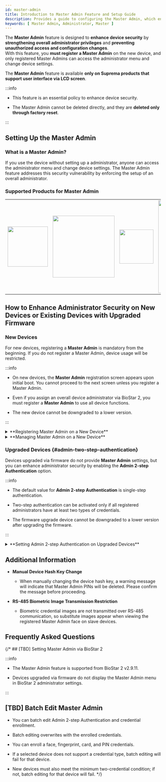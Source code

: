 ```yaml
---
id: master-admin
title: Introduction to Master Admin Feature and Setup Guide
description: Provides a guide to configuring the Master Admin, which enhances device security by strengthening administrator permissions.
keywords: [ Master Admin, Administrator, Master ]
---
```


The **Master Admin** feature is designed to **enhance device security** by **strengthening overall administrator privileges** and **preventing unauthorized access and configuration changes**.<br/>With this feature, you **must register a Master Admin** on the new device, and only registered Master Admins can access the administrator menu and change device settings.

The **Master Admin** feature is available **only on Suprema products that support user interface via LCD screen**.

:::info

* This feature is an essential policy to enhance device security.

* The Master Admin cannot be deleted directly, and they are **deleted only through factory reset**.

:::

## Setting Up the Master Admin

### What is a Master Admin?

If you use the device without setting up a administrator, anyone can access the administrator menu and change device settings. The Master Admin feature addresses this security vulnerability by enforcing the setup of an overall administrator.

### Supported Products for Master Admin

<Table className='component'>
<Tbody>
<Row className='center white'>

<Td><Image src='/img/how-to/BioStation 3-Front.png' className='none' alone width='130px'/></Td>

<Td><Image src='/img/how-to/BioStation 2a-front.png' className='none' alone width='200px' /></Td>

<Td><Image src='/img/how-to/BioLite N2-Front.png' className='none' alone width='110px' /></Td>

<Td><Image src='/img/how-to/X-Station 2-Front.png' className='none' alone width='300px' /></Td>

</Row>
<Row className='center'>

<Td>**BioStation 3**<br/>Firmware v1.4.0 or later</Td>

<Td>**BioStation 2a**<br/>Firmware v1.2.0 or later</Td>

<Td>**BioLite N2**<br/>Firmware v1.7.0 or later</Td>

<Td>**X-Station 2**<br/>Firmware v1.4.0 or later</Td>

</Row>
</Tbody>
</Table>

## How to Enhance Administrator Security on New Devices or Existing Devices with Upgraded Firmware

### New Devices

For new devices, registering a **Master Admin** is mandatory from the beginning. If you do not register a Master Admin, device usage will be restricted.

:::info

* On new devices, the **Master Admin** registration screen appears upon initial boot. You cannot proceed to the next screen unless you register a Master Admin.

* Even if you assign an overall device administrator via BioStar 2, you must register a **Master Admin** to use all device functions.

* The new device cannot be downgraded to a lower version.

:::

<details>
<summary>**Registering Master Admin on a New Device**</summary>

#### Registering Master Admin on a New Device

1. When you boot a new device for the first time, the **Master Admin** registration screen appears.

    <Image src='/img/how-to/setting-master-admin-1.png' caption width='300px' />

1. To register a **Master Admin**, you must enroll at least two types of credentials. Select and enroll your preferred two credential types.

    <Image src='/img/how-to/setting-master-admin-2.png' caption width='300px' />

    Credentials that can be enrolled for **Master Admin** are as follows:

    <Table>
      <Tbody>
      <Row>
        <Th>Credential Type</Th>
        <Th>Max Quantity</Th>
        <Th>Details</Th>
      </Row>
      <Row>
        <Td>Card</Td>
        <Td>Up to 4</Td>
        <Td>Supports CSN and Wiegand type only<br/>No duplicate enrollment within the same type</Td>
      </Row>
      <Row>
        <Td>Face</Td>
        <Td>Up to 2</Td>
        <Td>Available only on devices with the same algorithm</Td>
      </Row>
      <Row>
        <Td>Fingerprint</Td>
        <Td>Up to 2</Td>
        <Td>-</Td>
      </Row>
      <Row>
        <Td>PIN</Td>
        <Td>1</Td>
        <Td>Minimum 8 digits</Td>
      </Row>
      </Tbody>
    </Table>

    :::note

    **Enrollment Conditions**

    * At least two different types of credentials must be enrolled.

    * The same conditions apply to both new and firmware upgraded devices.

    * All credentials supported by the device can be used for authentication.

    :::

1. After enrolling at least two types of credentials, press the **Complete** button to finish **Master Admin** registration.

    <Image src='/img/how-to/setting-master-admin-3.png' caption width='300px' />

{/* :::warning

**Warning Message When Master Admin Is Not Registered**

If neither a Master Admin nor an equivalent setting is configured, a warning popup message will appear when saving settings.

<Image src='/img/how-to/no-register-master-admin.png' alone caption />

::: */}

</details>

<details>
<summary>**Managing Master Admin on a New Device**</summary>

#### Managing Master Admin on a New Device

On new devices, you can modify **Master Admin** settings in the **Settings → Device → Master Admin** menu.

<div className='grid-container'>

<Image src='/img/how-to/edit-master-admin-1.png' caption width='300px' />

<Image src='/img/how-to/setting-master-admin-4.png' caption width='300px' />

</div>

</details>

### Upgraded Devices {#admin-two-step-authentication}

Devices upgraded via firmware do not provide **Master Admin** settings, but you can enhance administrator security by enabling the **Admin 2-step Authentication** option.

:::info

* The default value for **Admin 2-step Authentication** is single-step authentication.

* Two-step authentication can be activated only if all registered administrators have at least two types of credentials.

* The firmware upgrade device cannot be downgraded to a lower version after upgrading the firmware.

:::

<details>
<summary>**Setting Admin 2-step Authentication on Upgraded Devices**</summary>

#### Setting Admin 2-step Authentication on Upgraded Devices

You can activate Admin 2-step Authentication in the **Settings → Device → Admin 2-step Authentication** menu.

* The **Admin 2-step Authentication** option appears only on devices upgraded to the latest firmware.

<Image src='/img/how-to/setting-two-step-authentication.png' caption width='300px' />

:::info

* If not all administrators have at least two types of credentials, activation will fail and an error message will appear.<br/>Enroll at least two types of credentials for all administrators, and then try again.

<Image src='/img/how-to/error-two-step-authentication.png' caption width='300px' />

:::

:::warning

* If you activate **Admin 2-step Authentication** and then delete credentials so that all administrators have fewer than two types, you will not be able to access the administrator menu if BioStar 2 connection is also unavailable. Therefore, exercise caution when deleting administrator credentials.

:::

</details>

## Additional Information

* **Manual Device Hash Key Change**

  * When manually changing the device hash key, a warning message will indicate that Master Admin PINs will be deleted. Please confirm the message before proceeding.

* **RS-485 Biometric Image Transmission Restriction**

  * Biometric credential images are not transmitted over RS-485 communication, so substitute images appear when viewing the registered Master Admin face on slave devices.

## Frequently Asked Questions


<FaqsItems data={FaqData} />

{/* ## [TBD] Setting Master Admin via BioStar 2

:::info

* The Master Admin feature is supported from BioStar 2 v2.9.11.

* Devices upgraded via firmware do not display the Master Admin menu in BioStar 2 administrator settings.

:::

## [TBD] Batch Edit Master Admin

* You can batch edit Admin 2-step Authentication and credential enrollment.

* Batch editing overwrites with the enrolled credentials.

* You can enroll a face, fingerprint, card, and PIN credentials.

* If a selected device does not support a credential type, batch editing will fail for that device.

* New devices must also meet the minimum two-credential condition; if not, batch editing for that device will fail. */}
